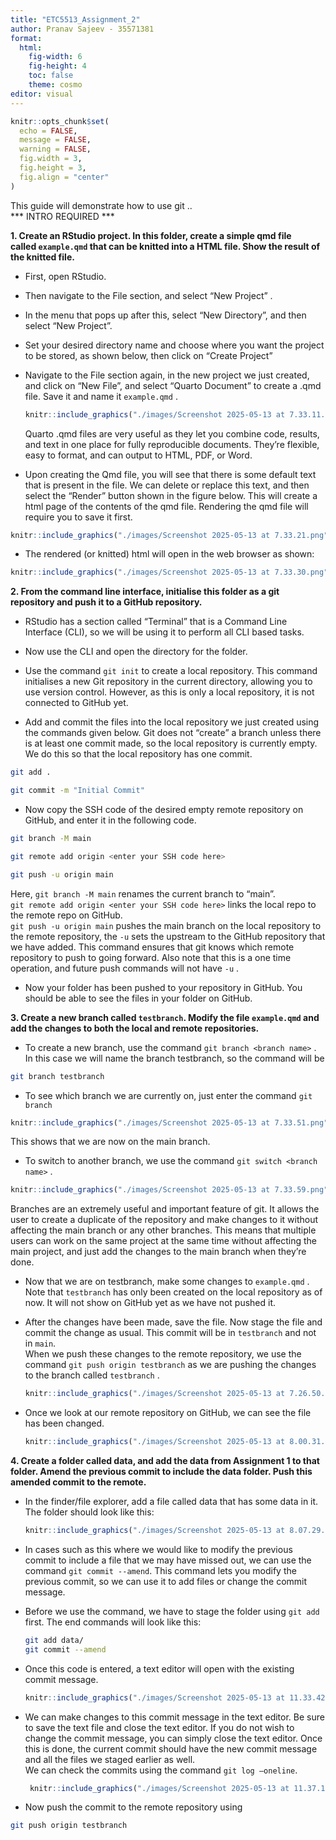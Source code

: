 ```yaml
---
title: "ETC5513_Assignment_2"
author: Pranav Sajeev - 35571381
format:
  html:
    fig-width: 6
    fig-height: 4
    toc: false
    theme: cosmo
editor: visual
---
```


```r
knitr::opts_chunk$set(
  echo = FALSE,
  message = FALSE,
  warning = FALSE,
  fig.width = 3,
  fig.height = 3,
  fig.align = "center"
)
```

This guide will demonstrate how to use git ..\
\*\*\* INTRO REQUIRED \*\*\*

**1. Create an RStudio project. In this folder, create a simple qmd file called `example.qmd` that can be knitted into a HTML file. Show the result of the knitted file.**

-   First, open RStudio.

-   Then navigate to the File section, and select "New Project" .

-   In the menu that pops up after this, select "New Directory", and then select "New Project".

-   Set your desired directory name and choose where you want the project to be stored, as shown below, then click on "Create Project"

-   Navigate to the File section again, in the new project we just created, and click on "New File", and select "Quarto Document" to create a .qmd file. Save it and name it `example.qmd` .\

    ```r
    knitr::include_graphics("./images/Screenshot 2025-05-13 at 7.33.11.png")
    ```

    Quarto .qmd files are very useful as they let you combine code, results, and text in one place for fully reproducible documents. They’re flexible, easy to format, and can output to HTML, PDF, or Word.

-   Upon creating the Qmd file, you will see that there is some default text that is present in the file. We can delete or replace this text, and then select the "Render" button shown in the figure below. This will create a html page of the contents of the qmd file. Rendering the qmd file will require you to save it first.

```r
knitr::include_graphics("./images/Screenshot 2025-05-13 at 7.33.21.png")
```

-   The rendered (or knitted) html will open in the web browser as shown:

```r
knitr::include_graphics("./images/Screenshot 2025-05-13 at 7.33.30.png")
```

**2. From the command line interface, initialise this folder as a git repository and push it to a GitHub repository.**

-   RStudio has a section called "Terminal" that is a Command Line Interface (CLI), so we will be using it to perform all CLI based tasks.

-   Now use the CLI and open the directory for the folder.

-   Use the command `git init` to create a local repository. This command initialises a new Git repository in the current directory, allowing you to use version control. However, as this is only a local repository, it is not connected to GitHub yet.

-   Add and commit the files into the local repository we just created using the commands given below. Git does not "create" a branch unless there is at least one commit made, so the local repository is currently empty. We do this so that the local repository has one commit.

``` bash
git add .

git commit -m "Initial Commit"
```

-   Now copy the SSH code of the desired empty remote repository on GitHub, and enter it in the following code.

``` bash
git branch -M main

git remote add origin <enter your SSH code here>

git push -u origin main
```

Here, `git branch -M main` renames the current branch to "main".\
`git remote add origin <enter your SSH code here>` links the local repo to the remote repo on GitHub.\
`git push -u origin main` pushes the main branch on the local repository to the remote repository, the `-u` sets the upstream to the GitHub repository that we have added. This command ensures that git knows which remote repository to push to going forward. Also note that this is a one time operation, and future push commands will not have `-u` .

-   Now your folder has been pushed to your repository in GitHub. You should be able to see the files in your folder on GitHub.

**3. Create a new branch called `testbranch`. Modify the file `example.qmd` and add the changes to both the local and remote repositories.**

-   To create a new branch, use the command `git branch <branch name>` . In this case we will name the branch testbranch, so the command will be

``` bash
git branch testbranch
```

-   To see which branch we are currently on, just enter the command `git branch`

```r
knitr::include_graphics("./images/Screenshot 2025-05-13 at 7.33.51.png")
```

This shows that we are now on the main branch.

-   To switch to another branch, we use the command `git switch <branch name>` .

```r

knitr::include_graphics("./images/Screenshot 2025-05-13 at 7.33.59.png")
```

Branches are an extremely useful and important feature of git. It allows the user to create a duplicate of the repository and make changes to it without affecting the main branch or any other branches. This means that multiple users can work on the same project at the same time without affecting the main project, and just add the changes to the main branch when they're done.

-   Now that we are on testbranch, make some changes to `example.qmd` . Note that `testbranch` has only been created on the local repository as of now. It will not show on GitHub yet as we have not pushed it.

-   After the changes have been made, save the file. Now stage the file and commit the change as usual. This commit will be in `testbranch` and not in `main`.\
    When we push these changes to the remote repository, we use the command `git push origin testbranch` as we are pushing the changes to the branch called `testbranch` .

    ```r
    knitr::include_graphics("./images/Screenshot 2025-05-13 at 7.26.50.png")
    ```

-   Once we look at our remote repository on GitHub, we can see the file has been changed.

    ```r
    knitr::include_graphics("./images/Screenshot 2025-05-13 at 8.00.31.png")
    ```

**4. Create a folder called data, and add the data from Assignment 1 to that folder. Amend the previous commit to include the data folder. Push this amended commit to the remote.**

-   In the finder/file explorer, add a file called data that has some data in it. The folder should look like this:

    ```r
    knitr::include_graphics("./images/Screenshot 2025-05-13 at 8.07.29.png")
    ```

-   In cases such as this where we would like to modify the previous commit to include a file that we may have missed out, we can use the command `git commit --amend`. This command lets you modify the previous commit, so we can use it to add files or change the commit message.

-   Before we use the command, we have to stage the folder using `git add` first. The end commands will look like this:

    ``` bash
    git add data/
    git commit --amend
    ```

-   Once this code is entered, a text editor will open with the existing commit message.

    ```r
    knitr::include_graphics("./images/Screenshot 2025-05-13 at 11.33.42.png")
    ```

-   We can make changes to this commit message in the text editor. Be sure to save the text file and close the text editor. If you do not wish to change the commit message, you can simply close the text editor. Once this is done, the current commit should have the new commit message and all the files we staged earlier as well.\
    We can check the commits using the command `git log –oneline`.

    ```r
     knitr::include_graphics("./images/Screenshot 2025-05-13 at 11.37.10.png")
    ```

-   Now push the commit to the remote repository using

``` bash
git push origin testbranch
```
